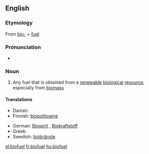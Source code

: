 {{rfc|Definition}}
==English==
{{wikipedia}}
===Etymology===
From [[bio-]] + [[fuel]]

===Pronunciation===
* {{a|UK}} {{IPA|/ˈbaɪ.əʊˌfjʊ(.ə)l/}} {{SAMPA|/baI.@U%fjU(.@)l/}}

===Noun===
{{en-noun}}

# Any fuel that is obtained from a [[renewable]] [[biological]] [[resource]], especially from [[biomass]]

====Translations====
{{trans-top|biofuel}}
*Danish: {{t+|da|biobrændsel}}
*Finnish: [[biopolttoaine]]
{{trans-mid}}
*German: [[Biosprit]] {{m}}, [[Biokraftstoff]] {{m}}
*Greek: {{t|el|βιοκαύσιμο|n|tr=viokáfsimo}}
*Swedish: [[biobränsle]]
{{trans-bottom}}

[[el:biofuel]]
[[fr:biofuel]]
[[hu:biofuel]]
